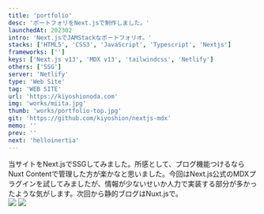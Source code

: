 ```yaml
---
title: 'portfolio'
desc: 'ポートフォリをNext.jsで制作しました。'
launchedAt: 202302
intro: 'Next.jsでJAMStackなポートフォリオ。'
stacks: ['HTML5', 'CSS3', 'JavaScript', 'Typescript', 'Nextjs']
frameworks: ['']
keys: ['Next.js v13', 'MDX v13', 'tailwindcss', 'Netlify']
others: ['SSG']
server: 'Netlify'
type: 'Web Site'
tag: 'WEB SITE'
url: 'https://kiyoshionoda.com'
img: 'works/miita.jpg'
thumb: 'works/portfolio-top.jpg'
git: 'https://github.com/kiyoshion/nextjs-mdx'
memo: ''
prev: ''
next: 'helloinertia'
---
```


<div class='sm:my-20 my-8'>
当サイトをNext.jsでSSGしてみました。所感として、ブログ機能つけるならNuxt Contentで管理した方が楽かなと思いました。今回はNext.js公式のMDXプラグインを試してみましたが、情報が少ないせいか人力で実装する部分が多かったような気がします。次回から静的ブログはNuxt.jsで。
</div>

<img class='sm:my-20 my-8' src='/img/works/portfolio-top-1.jpg' />
<img class='sm:my-20 my-8' src='/img/works/portfolio-top-2.jpg' />
